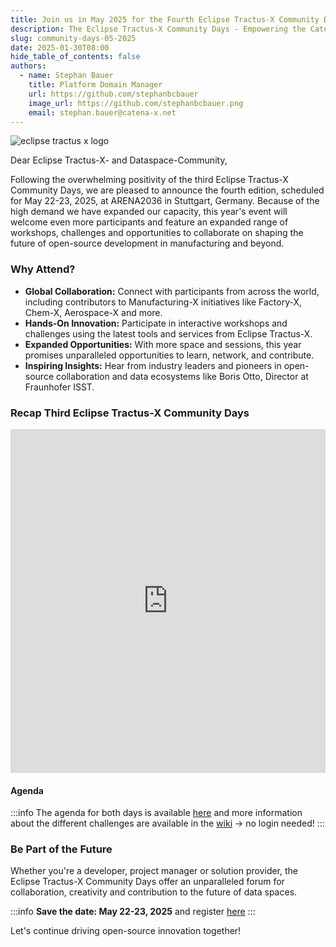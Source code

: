 ```yaml
---
title: Join us in May 2025 for the Fourth Eclipse Tractus-X Community Days!
description: The Eclipse Tractus-X Community Days - Empowering the Catena-X Data Space
slug: community-days-05-2025
date: 2025-01-30T08:00
hide_table_of_contents: false
authors:
  - name: Stephan Bauer
    title: Platform Domain Manager
    url: https://github.com/stephanbcbauer
    image_url: https://github.com/stephanbcbauer.png
    email: stephan.bauer@catena-x.net
---
```



![eclipse tractus x logo](@site/static/img/tractus-x-community-days-25-05.png)

Dear Eclipse Tractus-X- and Dataspace-Community,

Following the overwhelming positivity of the third Eclipse Tractus-X Community Days, we are pleased to announce the fourth edition, scheduled for May 22-23, 2025,
at ARENA2036 in Stuttgart, Germany. Because of the high demand we have expanded our capacity, this year's event will welcome even more participants and feature an
expanded range of workshops, challenges and opportunities to collaborate on shaping the future of open-source development in manufacturing and beyond.

<!--truncate-->

### Why Attend?

- **Global Collaboration:** Connect with participants from across the world, including contributors to Manufacturing-X initiatives like Factory-X, Chem-X, Aerospace-X and more.
- **Hands-On Innovation:** Participate in interactive workshops and challenges using the latest tools and services from Eclipse Tractus-X.
- **Expanded Opportunities:** With more space and sessions, this year promises unparalleled opportunities to learn, network, and contribute.
- **Inspiring Insights:** Hear from industry leaders and pioneers in open-source collaboration and data ecosystems like Boris Otto, Director at Fraunhofer ISST.

### Recap Third Eclipse Tractus-X Community Days

<iframe width="100%" height="550" src="https://www.youtube.com/embed/IBv8PsCS0E8" title="YouTube video player"
        frameborder="0"
        allow="accelerometer; autoplay; clipboard-write; encrypted-media; gyroscope; picture-in-picture; web-share"
        referrerpolicy="strict-origin-when-cross-origin" allowfullscreen></iframe>

#### Agenda

:::info
The agenda for both days is available [here](https://arena2036.de/files/FinaleBilder/05_Veranstaltungen/ARENA-X/Fourth_Eclipse_Tractus-X_Community_Days/CDs_AGENDA.pdf) and more information about the different
challenges are available in the [wiki](https://cxwiki.bonnconsulting.io/en/tractus-x-community-days/overview) -> no login needed!
:::

### Be Part of the Future

Whether you're a developer, project manager or solution provider, the Eclipse Tractus-X Community Days offer an unparalleled forum for collaboration, creativity and contribution
to the future of data spaces.

:::info
**Save the date: May 22-23, 2025** and register [here](https://eveeno.com/272304835)
:::

Let's continue driving open-source innovation together!
